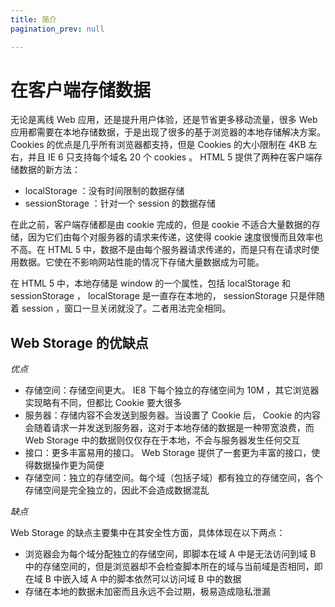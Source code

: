 ```yaml
---
title: 简介
pagination_prev: null

---
```


# 在客户端存储数据

无论是离线 Web 应用，还是提升用户体验，还是节省更多移动流量，很多 Web 应用都需要在本地存储数据，于是出现了很多的基于浏览器的本地存储解决方案。 Cookies 的优点是几乎所有浏览器都支持，但是 Cookies 的大小限制在 4KB 左右，并且 IE 6 只支持每个域名 20 个 cookies 。 HTML 5 提供了两种在客户端存储数据的新方法：

- localStorage ：没有时间限制的数据存储
- sessionStorage ：针对一个 session 的数据存储

在此之前，客户端存储都是由 cookie 完成的，但是 cookie 不适合大量数据的存储，因为它们由每个对服务器的请求来传递，这使得 cookie 速度很慢而且效率也不高。在 HTML 5 中，数据不是由每个服务器请求传递的，而是只有在请求时使用数据。它使在不影响网站性能的情况下存储大量数据成为可能。

在 HTML 5 中，本地存储是 window 的一个属性，包括 localStorage 和 sessionStorage ， localStorage 是一直存在本地的， sessionStorage 只是伴随着 session ，窗口一旦关闭就没了。二者用法完全相同。

## Web Storage 的优缺点

_优点_

- 存储空间：存储空间更大。 IE8 下每个独立的存储空间为 10M ，其它浏览器实现略有不同，但都比 Cookie 要大很多
- 服务器：存储内容不会发送到服务器。当设置了 Cookie 后， Cookie 的内容会随着请求一并发送到服务器，这对于本地存储的数据是一种带宽浪费，而 Web Storage
  中的数据则仅仅存在于本地，不会与服务器发生任何交互
- 接口：更多丰富易用的接口。 Web Storage 提供了一套更为丰富的接口，使得数据操作更为简便
- 存储空间：独立的存储空间。每个域（包括子域）都有独立的存储空间，各个存储空间是完全独立的，因此不会造成数据混乱

_缺点_

Web Storage 的缺点主要集中在其安全性方面，具体体现在以下两点：

- 浏览器会为每个域分配独立的存储空间，即脚本在域 A 中是无法访问到域 B 中的存储空间的，但是浏览器却不会检查脚本所在的域与当前域是否相同，即在域 B 中嵌入域 A 中的脚本依然可以访问域 B 中的数据
- 存储在本地的数据未加密而且永远不会过期，极易造成隐私泄漏

            